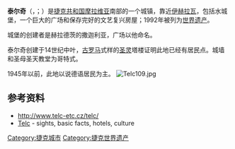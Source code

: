 {{Infobox City
| image_skyline              = Telc.jpg
| image_caption      = 
| image_flag              = Flag of Telc.svg
| image_shield             = Telc CoA.png
| etymology          = 
| official_name      = 泰尔奇<br />Telč
|subdivision_type       = [[国家|国家]]
|subdivision_name       = [[捷克共和国|捷克共和国]]
|subdivision_type1      = 州
|subdivision_name1      = [[維索基納州|維索基納州]]
|subdivision_type2      = 区
|subdivision_name2      = 伊赫拉瓦区   
|latd                   = 49
|latm                   = 11 
|lats                   = 04 
|latNS                  = N 
|longd                  = 15 
|longm                  = 28
|longs                  = 11 
|longEW                 = E 
|elevation              = 514
|area_total             =  24.86
|population_as_of       = 2006-10-02
|population_total       = 5812 
| population_density = auto
|established_title      = 首次提及
|established_date       = 1315年
|leader_title           = [[市长|市长]]
|leader_name            = Roman Fabeš
| timezone           = [[Central_European_Time|CET]]
| utc_offset         = +1
| timezone_DST       = CEST
| utc_offset_DST     = +2
|postal_code_type       = Postal code
|postal_code            = 588 56
| map                = Czechia - outline map.svg
| map_background     = Czechia - background map.png
| map_caption        = Location in the Czech Republic
| map_locator        = Czechia 
| website            = [http://www.telc-etc.cz/telc/ www.telc-etc.cz/telc/]
<!-- *** Footnotes *** -->
| footnotes          = 
}}
'''泰尔奇'''（{{lang-cs|Telč}}，{{IPA-cs|tɛltʃ}}；{{lang-de|Teltsch}}）是[[捷克共和国|捷克共和国]][[摩拉维亚|摩拉维亚]]南部的一个城镇，靠近[[伊赫拉瓦|伊赫拉瓦]]，包括水城堡，一个巨大的广场和保存完好的文艺复兴房屋；1992年被列为[[世界遗产|世界遗产]]。

城堡的创建者是赫拉德茨的撒迦利亚，广场以他命名。

泰尔奇创建于14世纪中叶，[[古罗马|古罗马]]式样的[[圣灵|圣灵]]塔楼证明此地已经有居民点。城墙和圣母圣天教堂为哥特式。

1945年以前，此地以说德语居民为主。
[[File:Telc109.jpg|thumb]]
== 参考资料 ==
* http://www.telc-etc.cz/telc/ {{Wayback|url=http://www.telc-etc.cz/telc/ |date=20090204150323 }}
* [http://www.discoverczech.com/telc/index.php4 Telc] {{Wayback|url=http://www.discoverczech.com/telc/index.php4 |date=20081218121034 }} - sights, basic facts, hotels, culture

{{捷克共和國世界遺產}}
{{Authority control}}
{{DEFAULTSORT:Telc}}

[[Category:捷克城市|Category:捷克城市]]
[[Category:捷克世界遗产|Category:捷克世界遗产]]